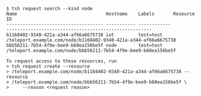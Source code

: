 ```code
$ tsh request search --kind node
Name                                 Hostname    Labels       Resource ID
------------------------------------ ----------- ------------
------------------------------------------------------
b1168402-9340-421a-a344-af66a6675738 iot         test=test
/teleport.example.com/node/b1168402-9340-421a-a344-af66a6675738
bbb56211-7b54-4f9e-bee9-b68ea156be5f node        test=test
/teleport.example.com/node/bbb56211-7b54-4f9e-bee9-b68ea156be5f

To request access to these resources, run
> tsh request create --resource
> /teleport.example.com/node/b1168402-9340-421a-a344-af66a6675738 --resource
> /teleport.example.com/node/bbb56211-7b54-4f9e-bee9-b68ea156be5f \
>     --reason <request reason>
```
